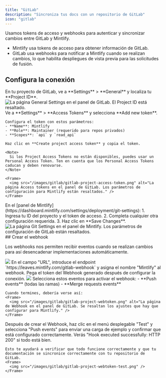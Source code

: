 ```yaml
---
title: "GitLab"
description: "Sincroniza tus docs con un repositorio de GitLab"
icon: "gitlab"
---
```


Usamos tokens de acceso y webhooks para autenticar y sincronizar cambios entre GitLab y Mintlify.

- Mintlify usa tokens de acceso para obtener información de GitLab.
- GitLab usa webhooks para notificar a Mintlify cuando se realizan cambios, lo que habilita despliegues de vista previa para las solicitudes de fusión.

## Configura la conexión

<Steps>
  <Step title="Busca tu ID del proyecto">
    En tu proyecto de GitLab, ve a **Settings** > **General** y localiza tu **Project ID**.
    <Frame>
      <img src="/images/gitlab/gitlab-project-id.png" alt="La página General Settings en el panel de GitLab. El Project ID está resaltado." />
    </Frame>
  </Step>
  <Step title="Genera un token de acceso">
    Ve a **Settings** > **Access Tokens** y selecciona **Add new token**.
    
    Configura el token con estos parámetros:
    - **Name**: Mintlify
    - **Role**: Maintainer (requerido para repos privados)
    - **Scopes**: `api` y `read_api`
    
    Haz clic en **Create project access token** y copia el token.

    <Note>
      Si los Project Access Tokens no están disponibles, puedes usar un Personal Access Token. Ten en cuenta que los Personal Access Tokens caducan y deben renovarse.
    </Note>

    <Frame>
      <img src="/images/gitlab/gitlab-project-access-token.png" alt="La página Access tokens en el panel de GitLab. Los parámetros de configuración para Mintlify están resaltados." />
    </Frame>

  </Step>
  <Step title="Configura la conexión">
    En el [panel de Mintlify](https://dashboard.mintlify.com/settings/deployment/git-settings):
    1. Ingresa tu ID del proyecto y el token de acceso.
    2. Completa cualquier otra configuración requerida.
    3. Haz clic en **Save Changes**.
    <Frame>
      <img src="/images/gitlab/gitlab-config.png" alt="La página Git Settings en el panel de Mintlify. Los parámetros de configuración de GitLab están resaltados." />
    </Frame>
  </Step>
</Steps>

<div id="create-the-webhook">
  ## Crear el webhook
</div>

Los webhooks nos permiten recibir eventos cuando se realizan cambios para así
desencadenar implementaciones automáticamente.

<Steps>
  <Step title="Ve a Settings > Webhooks y haz clic en 'Add new Webhook'">
    <Frame>
      <img src="/images/gitlab/gitlab-webhook.png" />
    </Frame>
  </Step>
  <Step title="Configura la URL y el webhook">
    En el campo "URL", introduce el endpoint `https://leaves.mintlify.com/gitlab-webhook` y asigna el nombre "Mintlify" al webhook.

  </Step>
  <Step title="Pega el token">
    Pega el token del Webhook generado después de configurar la conexión.
    <Frame>
      <img src="/images/gitlab/gitlab-show-webtoken.png" />
    </Frame>
  </Step>
  <Step title="Selecciona eventos">
    Selecciona estos eventos para activar el webhook:
    - **Push events** (todas las ramas)
    - **Merge requests events**
      
    Cuando termines, debería verse así:
    <Frame>
      <img src="/images/gitlab/gitlab-project-webtoken.png" alt="La página de Webhook en el panel de GitLab. Se resaltan los ajustes que hay que configurar para Mintlify." />
    </Frame>
  </Step>
  <Step title="Prueba el Webhook">
    Después de crear el Webhook, haz clic en el menú desplegable "Test" y selecciona "Push events" para enviar una carga de ejemplo y confirmar que está configurado correctamente. Verás "Hook executed successfully: HTTP 200" si todo está bien.

    Esto te ayudará a verificar que todo funcione correctamente y que tu documentación se sincronice correctamente con tu repositorio de GitLab.
    <Frame>
      <img src="/images/gitlab/gitlab-project-webtoken-test.png" />
    </Frame>

  </Step>
</Steps>
